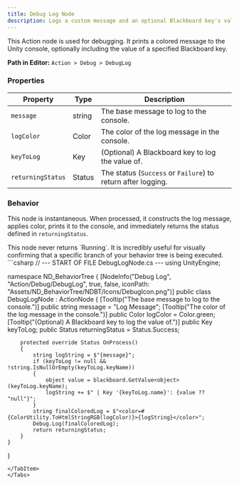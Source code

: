 ```yaml
---
title: Debug Log Node
description: Logs a custom message and an optional Blackboard key's value to the Unity console.
---
```


This Action node is used for debugging. It prints a colored message to the Unity console, optionally including the value of a specified Blackboard key.

**Path in Editor:** `Action > Debug > DebugLog`

### Properties

| Property          | Type   | Description                                                     |
| ----------------- | ------ | --------------------------------------------------------------- |
| `message`         | string | The base message to log to the console.                         |
| `logColor`        | Color  | The color of the log message in the console.                    |
| `keyToLog`        | Key    | (Optional) A Blackboard key to log the value of.                |
| `returningStatus` | Status | The status (`Success` or `Failure`) to return after logging. |

### Behavior

This node is instantaneous. When processed, it constructs the log message, applies color, prints it to the console, and immediately returns the status defined in `returningStatus`.

<Aside type="note">
This node never returns `Running`. It is incredibly useful for visually confirming that a specific branch of your behavior tree is being executed.
</Aside>

<Tabs>
<TabItem label="C# Code">
```csharp
// --- START OF FILE DebugLogNode.cs ---
using UnityEngine;

namespace ND_BehaviorTree
{
    [NodeInfo("Debug Log", "Action/Debug/DebugLog", true, false, iconPath: "Assets/ND_BehaviorTree/NDBT/Icons/DebugIcon.png")]
    public class DebugLogNode : ActionNode
    {
        [Tooltip("The base message to log to the console.")]
        public string message = "Log Message";
        [Tooltip("The color of the log message in the console.")]
        public Color logColor = Color.green;
        [Tooltip("(Optional) A Blackboard key to log the value of.")]
        public Key keyToLog;
        public Status returningStatus = Status.Success;

        protected override Status OnProcess()
        {
            string logString = $"{message}";
            if (keyToLog != null && !string.IsNullOrEmpty(keyToLog.keyName))
            {
                object value = blackboard.GetValue<object>(keyToLog.keyName);
                logString += $" | Key '{keyToLog.name}': {value ?? "null"}";
            }
            string finalColoredLog = $"<color=#{ColorUtility.ToHtmlStringRGB(logColor)}>{logString}</color>";
            Debug.Log(finalColoredLog);
            return returningStatus;
        }
    }
}
```
</TabItem>
</Tabs>